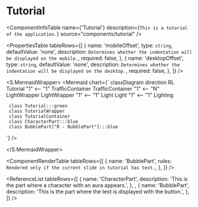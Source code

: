

<Meta title="ApplicationModel/Components/Tutorial/docs" />

# Tutorial

<ComponentInfoTable
  name={'Tutorial'}
  description={`This is a tutorial of the application.`}
  source="components/tutorial"
/>

<PropertiesTable
  tableRows={[
    {
      name: 'mobileOffset',
      type: `string`,
      defaultValue: 'none',
      description: `Determines whether the indentation will be displayed on the mobile.`,
      required: false,
    },
    {
      name: 'desktopOffset',
      type: `string`,
      defaultValue: 'none',
      description: `Determines whether the indentation will be displayed on the desktop.`,
      required: false,
    },
  ]}
/>

<S.MermaidWrapper>
<Mermaid
  chart={`
     classDiagram
     direction RL
     Tutorial "1" <-- "1" TrafficContainer
     TrafficContainer "1" <-- "N" LightWrapper
     LightWrapper "1" <-- "1" Light
     Light "1" <-- "1" Lighting

     class Tutorial:::green
     class TutorialWrapper
     class TutorialContainer
     class CharacterPart:::blue
     class BubblePart["R - BubblePart"]:::blue

`}
/>

</S.MermaidWrapper>

<ComponentRenderTable
  tableRows={[
    {
      name: 'BubblePart',
      rules: `Rendered only if the current slide in tutorial has text.`,
    },
  ]}
/>

<ReferenceList
  tableRows={[
    {
      name: 'CharacterPart',
      description: 'This is the part where a character with an aura appears.',
    },
    ,
    {
      name: 'BubblePart',
      description:
        'This is the part where the text is displayed with the button.',
    },
  ]}
/>
